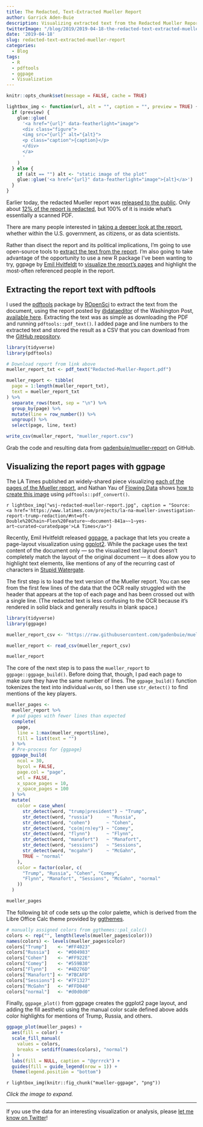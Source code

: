 ```yaml
---
title: The Redacted, Text-Extracted Mueller Report
author: Garrick Aden-Buie
description: Visualizing extracted text from the Redacted Mueller Report using ggpage.
twitterImage: "/blog/2019/2019-04-18-the-redacted-text-extracted-mueller-report_files/figure-html/mueller-ggpage-1.png"
date: '2019-04-18'
slug: redacted-text-extracted-mueller-report
categories:
  - Blog
tags:
  - R
  - pdftools
  - ggpage
  - Visualization
---
```


[latimes-all-pages]: https://www.latimes.com/projects/la-na-mueller-investigation-report-trump-redaction/#nt=oft-Double%20Chain~Flex%20Feature~~document-841a~~1~yes-art~curated~curatedpage
[report-released]: https://www.npr.org/2019/04/18/708850903/read-the-full-mueller-report-with-redactions
[github-mueller-report]: https://github.com/gadenbuie/mueller-report
[pdftools]: https://github.com/ropensci/pdftools
[ropensci]: https://ropensci.org/
[pdf-source]: https://www.documentcloud.org/documents/5955210-Redacted-Mueller-Report.html
[dataeditor]: https://twitter.com/dataeditor
[wsj-12pct-redacted]: https://www.wsj.com/livecoverage/mueller-report-release-latest-news/card/1555613011
[ggpage]: https://emilhvitfeldt.github.io/ggpage/
[ggplot2]: https://ggplot2.tidyverse.org
[ggthemes]: https://jrnold.github.io/ggthemes/index.html
[stupid-watergate]: https://www.youtube.com/watch?v=FVFdsl29s_Q

```r
knitr::opts_chunk$set(message = FALSE, cache = TRUE)

lightbox_img <- function(url, alt = "", caption = "", preview = TRUE) {
  if (preview) {
    glue::glue(
      '<a href="{url}" data-featherlight="image">
      <div class="figure">
      <img src="{url}" alt="{alt}">
      <p class="caption">{caption}</p>
      </div>
      </a>
      '
    )
  } else {
    if (alt == "") alt <- "static image of the plot"
    glue::glue('<a href="{url}" data-featherlight="image">{alt}</a>')
  }
}
```

Earlier today, the redacted Mueller report was [released to the public][report-released].
Only about [12% of the report is redacted][wsj-12pct-redacted], but 100% of it is inside what's essentially a scanned PDF.

There are many people interested in [taking a deeper look at the report](https://twitter.com/AOC/status/1118989661555372033), whether within the U.S. government, as citizens, or as data scientists.

Rather than disect the report and its political implications, I'm going to use open-source tools to [extract the text from the report](#pdftools).
I'm also going to take advantage of the opportunity to use a new R package I've been wanting to try, [ggpage]{.pkg} by [Emil Hvitfeldt][ggpage] to [visualize the report's pages](#ggpage) and highlight the most-often referenced people in the report.

## Extracting the report text with pdftools {#pdftools}

I used the [[pdftools]]{.pkg} package by [ROpenSci] to extract the text from the document, using the report posted by [&commat;dataeditor][dataeditor] of the Washington Post, [available here][pdf-source].
Extracting the text was as simple as downloading the PDF and running `pdftools::pdf_text()`.
I added page and line numbers to the extracted text and stored the result as a CSV that you can download from the [GitHub repository][github-mueller-report].

```r
library(tidyverse)
library(pdftools)

# Download report from link above
mueller_report_txt <- pdf_text("Redacted-Mueller-Report.pdf")

mueller_report <- tibble(
  page = 1:length(mueller_report_txt),
  text = mueller_report_txt
) %>% 
  separate_rows(text, sep = "\n") %>% 
  group_by(page) %>% 
  mutate(line = row_number()) %>% 
  ungroup() %>% 
  select(page, line, text)

write_csv(mueller_report, "mueller_report.csv")
```

Grab the code and resulting data from [gadenbuie/mueller-report][github-mueller-report] on GitHub.

## Visualizing the report pages with ggpage {#ggpage}

The LA Times published an widely-shared piece visualizing [each of the pages of the Mueller report][latimes-all-pages], and Nathan Yau of [Flowing Data](https://flowingdata.com) shows [how to create this image](https://flowingdata.com/2019/04/18/redacted/) using `pdftools::pdf_convert()`.

`r lightbox_img("wsj-redacted-mueller-report.jpg", caption = "Source: <a href='https://www.latimes.com/projects/la-na-mueller-investigation-report-trump-redaction/#nt=oft-Double%20Chain~Flex%20Feature~~document-841a~~1~yes-art~curated~curatedpage'>LA Times</a>")`

Recently, Emil Hvitfeldt released [[ggpage]]{.pkg}, a package that lets you create a page-layout visualization using [[ggplot2]]{.pkg}.
While the package uses the text content of the document only --- so the visualized text layout doesn't completely match the layout of the original document --- it does allow you to highlight text elements, like mentions of any of the recurring cast of characters in [Stupid Watergate][stupid-watergate].

The first step is to load the text version of the Mueller report.
You can see from the first few lines of the data that the OCR really struggled with the header that appears at the top of each page and has been crossed out with a single line.
(The redacted text is less confusing to the OCR because it's rendered in solid black and generally results in blank space.)

```r
library(tidyverse)
library(ggpage)

mueller_report_csv <- "https://raw.githubusercontent.com/gadenbuie/mueller-report/ab74012b0532ffa34f3a45196d2b28004e11b9c2/mueller_report.csv"

mueller_report <- read_csv(mueller_report_csv)

mueller_report
```

The core of the next step is to pass the `mueller_report` to `ggpage::ggpage_build()`.
Before doing that, though, I pad each page to make sure they have the same number of lines.
The `ggpage_build()` function tokenizes the text into individual `word`s, so I then use `str_detect()` to find mentions of the key players.

```r
mueller_pages <- 
  mueller_report %>% 
  # pad pages with fewer lines than expected
  complete(
    page, 
    line = 1:max(mueller_report$line),
    fill = list(text = "")
  ) %>% 
  # Pre-process for {ggpage}
  ggpage_build(
    ncol = 30, 
    bycol = FALSE, 
    page.col = "page", 
    wtl = FALSE, 
    x_space_pages = 10,
    y_space_pages = 100
  ) %>% 
  mutate(
    color = case_when(
      str_detect(word, "trump|president") ~ "Trump",
      str_detect(word, "russia")     ~ "Russia",
      str_detect(word, "cohen")      ~ "Cohen",
      str_detect(word, "co(m|rn)ey") ~ "Comey",
      str_detect(word, "flynn")      ~ "Flynn",
      str_detect(word, "manafort")   ~ "Manafort",
      str_detect(word, "sessions")   ~ "Sessions",
      str_detect(word, "mcgahn")     ~ "McGahn",
      TRUE ~ "normal"
    ),
    color = factor(color, c(
      "Trump", "Russia", "Cohen", "Comey",
      "Flynn", "Manafort", "Sessions", "McGahn", "normal"
    ))
  )

mueller_pages
```

The following bit of code sets up the color palette, which is derived from the Libre Office Calc theme provided by [[ggthemes]]{.pkg}.

```r
# manually assigned colors from ggthemes::pal_calc()
colors <- rep("", length(levels(mueller_pages$color)))
names(colors) <- levels(mueller_pages$color)
colors["Trump"]    <- "#FF4023"
colors["Russia"]   <- "#004983"
colors["Cohen"]    <- "#FF922E"
colors["Comey"]    <- "#559B30"
colors["Flynn"]    <- "#4D276D"
colors["Manafort"] <- "#7BCAFD"
colors["Sessions"] <- "#7F1327"
colors["McGahn"]   <- "#FFD040"
colors["normal"]   <- "#d0d0d0"
```

Finally, `ggpage_plot()` from [ggpage]{.pkg} creates the [ggplot2]{.pkg} page layout, and adding the fill aesthetic using the manual color scale defined above adds color highlights for mentions of Trump, Russia, and others.

```r
ggpage_plot(mueller_pages) +
  aes(fill = color) +
  scale_fill_manual(
    values = colors, 
    breaks = setdiff(names(colors), "normal")
  ) +
  labs(fill = NULL, caption = "@grrrck") +
  guides(fill = guide_legend(nrow = 1)) +
  theme(legend.position = "bottom")
```


`r lightbox_img(knitr::fig_chunk("mueller-ggpage", "png"))`

_Click the image to expand._

***

If you use the data for an interesting visualization or analysis, please [let me know on Twitter](https://twitter.com/grrrck)!